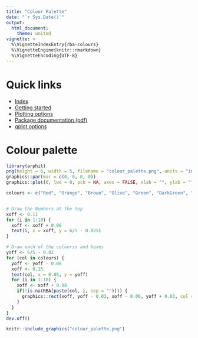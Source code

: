 ```yaml
---
title: "Colour Palette"
date: "`r Sys.Date()`"
output:
  html_document:
    theme: united
vignette: >
  %\VignetteIndexEntry{rba-colours}
  %\VignetteEngine{knitr::rmarkdown}
  %\VignetteEncoding{UTF-8}
---
```


# Quick links

 - [Index](index.html)
 - [Getting started](getting-started.html)
 - [Plotting options](plotting-options.html)
 - [Package documentation (pdf)](https://angusmoore.github.io/arphit/arphit.pdf)
 - [qplot options](qplot-options.html)
 
# Colour palette

```r
library(arphit)
png(height = 6, width = 5, filename = "colour_palette.png", units = "in", res = 300)
graphics::par(mar = c(0, 0, 0, 0))
graphics::plot(0, lwd = 0, pch = NA, axes = FALSE, xlab = "", ylab = "", xlim = c(0,1), ylim = c(0,6/5))

colours <- c("Red", "Orange", "Brown", "Olive", "Green", "DarkGreen", "Aqua", "Blue", "Violet", "Purple", "Maroon", "Pink", "Grey", "Default")


# Draw the Numbers at the top
xoff <- 0.11
for (i in 1:10) {
  xoff <- xoff + 0.08
  text(i, x = xoff, y = 6/5 - 0.025)
}

# Draw each of the colourss and boxes
yoff <- 6/5 - 0.02
for (col in colours) {
  yoff <- yoff - 0.08
  xoff <- 0.15
  text(col, x = 0.05, y = yoff)
  for (i in 1:10) {
    xoff <- xoff + 0.08
    if(!is.na(RBA[paste(col, i, sep = "")])) {
      graphics::rect(xoff, yoff - 0.03, xoff - 0.06, yoff + 0.03, col = RBA[paste(col, i, sep = "")], lty = 1)
    }
  }
}
dev.off()
```

```r
knitr::include_graphics("colour_palette.png")
```
